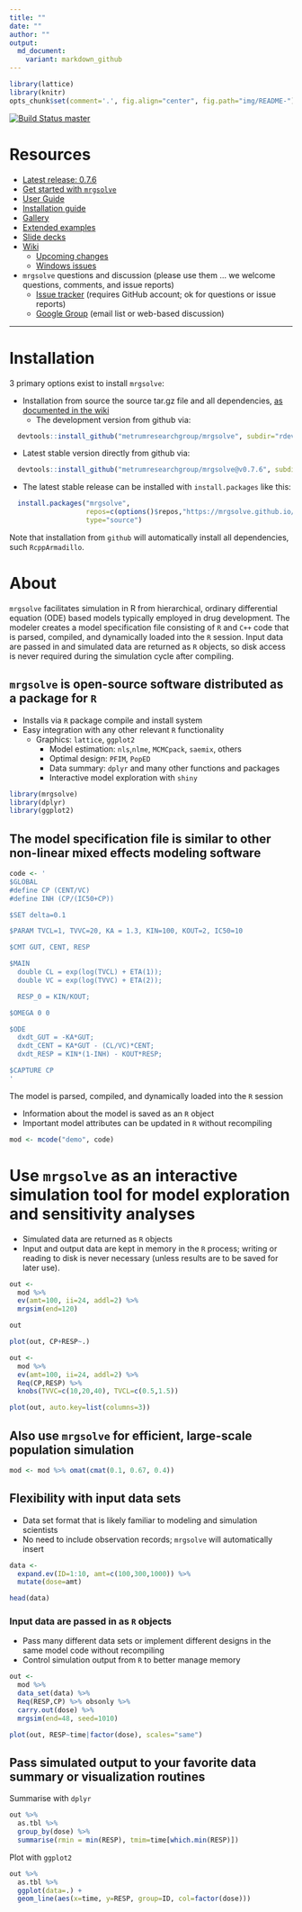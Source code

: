 ```yaml
---
title: ""
date: ""
author: ""
output:
  md_document:
    variant: markdown_github
---
```



```r
library(lattice)
library(knitr)
opts_chunk$set(comment='.', fig.align="center", fig.path="img/README-")

```


[![Build Status master](https://travis-ci.org/metrumresearchgroup/mrgsolve.svg?branch=master)](https://travis-ci.org/metrumresearchgroup/mrgsolve.svg?branch=master)

# Resources

  * [Latest release: 0.7.6](https://github.com/metrumresearchgroup/mrgsolve/releases)
  * [Get started with `mrgsolve`](https://github.com/metrumresearchgroup/mrgsolve/wiki/howdoi)
  * [User Guide](https://mrgsolve.github.io/user_guide)
  * [Installation guide](https://github.com/metrumresearchgroup/mrgsolve/wiki/mrgsolve-installation)
  * [Gallery](https://github.com/metrumresearchgroup/mrgsolve/wiki/gallery)
  * [Extended examples](https://github.com/mrgsolve/examples)
  * [Slide decks](https://github.com/mrgsolve/slides)
  * [Wiki](https://github.com/metrumresearchgroup/mrgsolve/wiki)
     * [Upcoming changes](https://github.com/metrumresearchgroup/mrgsolve/blob/master/NEWS.md)
     * [Windows issues](https://github.com/metrumresearchgroup/mrgsolve/wiki/Windows-issues#issues-with-using-mrgsolve-on-windows-platforms)
  * `mrgsolve` questions and discussion (please use them ... we welcome questions, comments, and issue reports)
     * [Issue tracker](https://github.com/metrumresearchgroup/mrgsolve/issues) (requires GitHub account; ok for questions or issue reports)
     * [Google Group](https://groups.google.com/a/metrumrg.com/forum/#!forum/mrgsolve) (email list or web-based discussion)

<hr>

# Installation

3 primary options exist to install `mrgsolve`:

* Installation from source the source tar.gz file and all dependencies, [as documented in the wiki](https://github.com/metrumresearchgroup/mrgsolve/wiki/mrgsolve-Installation)
    * The development version from github via:

```r
  devtools::install_github("metrumresearchgroup/mrgsolve", subdir="rdev")
```

  * Latest stable version directly from github via:
  
```r
  devtools::install_github("metrumresearchgroup/mrgsolve@v0.7.6", subdir="rdev")
```

  * The latest stable release can be installed with `install.packages` like this:
```r
  install.packages("mrgsolve",
                   repos=c(options()$repos,"https://mrgsolve.github.io/pkg"),
                   type="source")
```




Note that installation from `github` will automatically install all dependencies, such `RcppArmadillo`.



# About
`mrgsolve` facilitates simulation in R from hierarchical,
ordinary differential equation (ODE) based models typically
employed in drug development. The modeler creates a model specification
file consisting of `R` and `C++` code that is parsed, compiled, and dynamically
loaded into the `R` session. Input data are passed in and simulated data are
returned as `R` objects, so disk access is never required during the simulation
cycle after compiling.

## `mrgsolve` is open-source software distributed as a package for `R`

* Installs via `R` package compile and install system
* Easy integration with any other relevant `R` functionality
   * Graphics: `lattice`, `ggplot2`
     * Model estimation: `nls`,`nlme`, `MCMCpack`, `saemix`, others
     * Optimal design: `PFIM`, `PopED`
     * Data summary: `dplyr` and many other functions and packages
     * Interactive model exploration with `shiny`

```r
library(mrgsolve)
library(dplyr)
library(ggplot2)
```



## The model specification file is similar to other non-linear mixed effects modeling software

```r
code <- '
$GLOBAL
#define CP (CENT/VC)
#define INH (CP/(IC50+CP))

$SET delta=0.1

$PARAM TVCL=1, TVVC=20, KA = 1.3, KIN=100, KOUT=2, IC50=10

$CMT GUT, CENT, RESP

$MAIN
  double CL = exp(log(TVCL) + ETA(1));
  double VC = exp(log(TVVC) + ETA(2));

  RESP_0 = KIN/KOUT;

$OMEGA 0 0

$ODE
  dxdt_GUT = -KA*GUT;
  dxdt_CENT = KA*GUT - (CL/VC)*CENT;
  dxdt_RESP = KIN*(1-INH) - KOUT*RESP;

$CAPTURE CP
'
```


The model is parsed, compiled, and dynamically loaded into the `R` session

  * Information about the model is saved as an `R` object
  * Important model attributes can be updated in `R` without recompiling


```r
mod <- mcode("demo", code)
```


# Use `mrgsolve` as an interactive simulation tool for model exploration and sensitivity analyses
   * Simulated data are returned as `R` objects
   * Input and output data are kept in memory in the `R` process; writing or reading to disk
   is never necessary (unless results are to be saved for later use).

```r
out <- 
  mod %>%
  ev(amt=100, ii=24, addl=2) %>%
  mrgsim(end=120)

out
```



```r
plot(out, CP+RESP~.)
```

```r
out <- 
  mod %>%
  ev(amt=100, ii=24, addl=2) %>%
  Req(CP,RESP) %>%
  knobs(TVVC=c(10,20,40), TVCL=c(0.5,1.5))
```



```r
plot(out, auto.key=list(columns=3))
```



## Also use `mrgsolve` for efficient, large-scale population simulation

```r
mod <- mod %>% omat(cmat(0.1, 0.67, 0.4))
```


## Flexibility with input data sets
  * Data set format that is likely familiar to modeling and simulation scientists
  * No need to include observation records; `mrgsolve` will automatically insert

```r
data <- 
  expand.ev(ID=1:10, amt=c(100,300,1000)) %>%
  mutate(dose=amt)

head(data)
```


### Input data are passed in as `R` objects
 * Pass many different data sets or implement different designs in the same model code
 without recompiling
 * Control simulation output from `R` to better manage memory

```r
out <- 
  mod %>%
  data_set(data) %>%
  Req(RESP,CP) %>% obsonly %>%
  carry.out(dose) %>%
  mrgsim(end=48, seed=1010)
```

```r
plot(out, RESP~time|factor(dose), scales="same")
```


## Pass simulated output to your favorite data summary or visualization routines

Summarise with `dplyr`

```r
out %>%
  as.tbl %>%
  group_by(dose) %>%
  summarise(rmin = min(RESP), tmim=time[which.min(RESP)])
```


Plot with `ggplot2`

```r
out %>%
  as.tbl %>%
  ggplot(data=.) +
  geom_line(aes(x=time, y=RESP, group=ID, col=factor(dose)))

```
